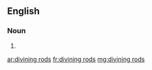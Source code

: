 ==English==

===Noun===
{{head|en|plural}}

# {{plural of|divining rod|lang=en}}

[[ar:divining rods]]
[[fr:divining rods]]
[[mg:divining rods]]